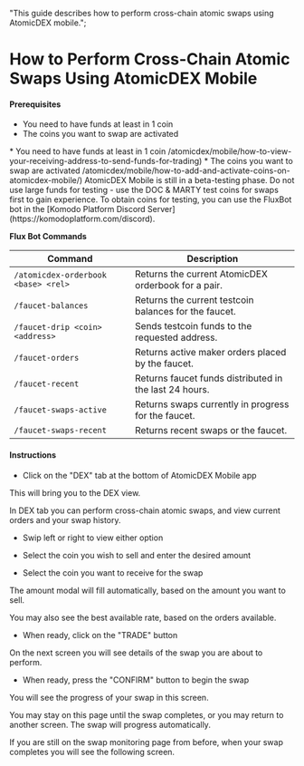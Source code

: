   "This guide describes how to perform cross-chain atomic swaps using AtomicDEX mobile.";


# How to Perform Cross-Chain Atomic Swaps Using AtomicDEX Mobile

#### Prerequisites

- You need to have funds at least in 1 coin
- The coins you want to swap are activated

<DevComment>
  * You need to have funds at least in 1 coin
  /atomicdex/mobile/how-to-view-your-receiving-address-to-send-funds-for-trading)
  * The coins you want to swap are activated
  /atomicdex/mobile/how-to-add-and-activate-coins-on-atomicdex-mobile/)
</DevComment>

<Note>
  AtomicDEX Mobile is still in a beta-testing phase. Do not use large funds for testing - use the DOC & MARTY test coins for swaps first to gain experience.
  To obtain coins for testing, you can use the FluxBot bot in the [Komodo Platform Discord Server](https://komodoplatform.com/discord).

**Flux Bot Commands**

| Command                             | Description                                            |
| ----------------------------------- | ------------------------------------------------------ |
| `/atomicdex-orderbook <base> <rel>` | Returns the current AtomicDEX orderbook for a pair.    |
| `/faucet-balances`                  | Returns the current testcoin balances for the faucet.  |
| `/faucet-drip <coin> <address>`     | Sends testcoin funds to the requested address.         |
| `/faucet-orders`                    | Returns active maker orders placed by the faucet.      |
| `/faucet-recent`                    | Returns faucet funds distributed in the last 24 hours. |
| `/faucet-swaps-active`              | Returns swaps currently in progress for the faucet.    |
| `/faucet-swaps-recent`              | Returns recent swaps or the faucet.                    |

</Note>

#### Instructions

- Click on the "DEX" tab at the bottom of AtomicDEX Mobile app

This will bring you to the DEX view.

In DEX tab you can perform cross-chain atomic swaps, and view current orders and your swap history.

- Swip left or right to view either option

<OptimizedImage
  title="How to Perform Cross-Chain Atomic Swaps Using AtomicDEX Mobile"
  src={howToPerform1}
  classNaming="w-full"
  alt="How to Perform Cross-Chain Atomic Swaps Using AtomicDEX Mobile"
/>

- Select the coin you wish to sell and enter the desired amount

- Select the coin you want to receive for the swap

The amount modal will fill automatically, based on the amount you want to sell.

You may also see the best available rate, based on the orders available.

- When ready, click on the "TRADE" button

<OptimizedImage
  title="How to Perform Cross-Chain Atomic Swaps Using AtomicDEX Mobile"
  src={howToPerform2}
  classNaming="w-full"
  alt="How to Perform Cross-Chain Atomic Swaps Using AtomicDEX Mobile"
/>

On the next screen you will see details of the swap you are about to perform.

- When ready, press the "CONFIRM" button to begin the swap

<OptimizedImage
  title="How to Perform Cross-Chain Atomic Swaps Using AtomicDEX Mobile"
  src={howToPerform3}
  classNaming="w-full"
  alt="How to Perform Cross-Chain Atomic Swaps Using AtomicDEX Mobile"
/>

You will see the progress of your swap in this screen.

You may stay on this page until the swap completes, or you may return to another screen. The swap will progress automatically.

<OptimizedImage
  title="How to Perform Cross-Chain Atomic Swaps Using AtomicDEX Mobile"
  src={howToPerform4}
  classNaming="w-full"
  alt="How to Perform Cross-Chain Atomic Swaps Using AtomicDEX Mobile"
/>

If you are still on the swap monitoring page from before, when your swap completes you will see the following screen.

<OptimizedImage
  title="How to Perform Cross-Chain Atomic Swaps Using AtomicDEX Mobile"
  src={howToPerform5}
  classNaming="w-full"
  alt="How to Perform Cross-Chain Atomic Swaps Using AtomicDEX Mobile"
/>

